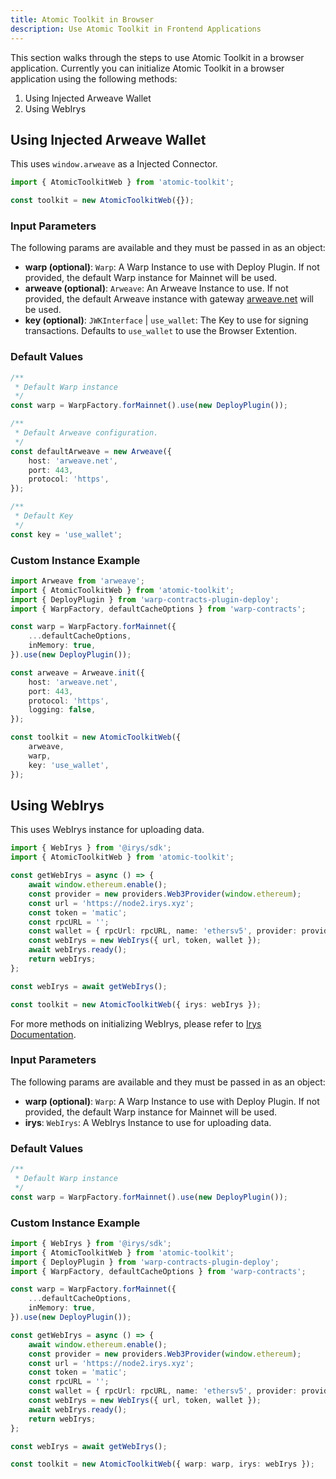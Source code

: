 ```yaml
---
title: Atomic Toolkit in Browser
description: Use Atomic Toolkit in Frontend Applications
---
```


This section walks through the steps to use Atomic Toolkit in a browser application. Currently you can initialize Atomic Toolkit in a browser application using the following methods:

1. Using Injected Arweave Wallet
2. Using WebIrys

## Using Injected Arweave Wallet

This uses `window.arweave` as a Injected Connector.

```ts
import { AtomicToolkitWeb } from 'atomic-toolkit';

const toolkit = new AtomicToolkitWeb({});
```

### Input Parameters

The following params are available and they must be passed in as an object:

-   **warp (optional)**: `Warp`: A Warp Instance to use with Deploy Plugin. If not provided, the default Warp instance for Mainnet will be used.
-   **arweave (optional)**: `Arweave`: An Arweave Instance to use. If not provided, the default Arweave instance with gateway [arweave.net](arweave.net) will be used.
-   **key (optional)**: `JWKInterface` | `use_wallet`: The Key to use for signing transactions. Defaults to `use_wallet` to use the Browser Extention.

### Default Values

```ts
/**
 * Default Warp instance
 */
const warp = WarpFactory.forMainnet().use(new DeployPlugin());

/**
 * Default Arweave configuration.
 */
const defaultArweave = new Arweave({
    host: 'arweave.net',
    port: 443,
    protocol: 'https',
});

/**
 * Default Key
 */
const key = 'use_wallet';
```

### Custom Instance Example

```ts
import Arweave from 'arweave';
import { AtomicToolkitWeb } from 'atomic-toolkit';
import { DeployPlugin } from 'warp-contracts-plugin-deploy';
import { WarpFactory, defaultCacheOptions } from 'warp-contracts';

const warp = WarpFactory.forMainnet({
    ...defaultCacheOptions,
    inMemory: true,
}).use(new DeployPlugin());

const arweave = Arweave.init({
    host: 'arweave.net',
    port: 443,
    protocol: 'https',
    logging: false,
});

const toolkit = new AtomicToolkitWeb({
    arweave,
    warp,
    key: 'use_wallet',
});
```

## Using WebIrys

This uses WebIrys instance for uploading data.

```ts
import { WebIrys } from '@irys/sdk';
import { AtomicToolkitWeb } from 'atomic-toolkit';

const getWebIrys = async () => {
    await window.ethereum.enable();
    const provider = new providers.Web3Provider(window.ethereum);
    const url = 'https://node2.irys.xyz';
    const token = 'matic';
    const rpcURL = '';
    const wallet = { rpcUrl: rpcURL, name: 'ethersv5', provider: provider };
    const webIrys = new WebIrys({ url, token, wallet });
    await webIrys.ready();
    return webIrys;
};

const webIrys = await getWebIrys();

const toolkit = new AtomicToolkitWeb({ irys: webIrys });
```

For more methods on initializing WebIrys, please refer to [Irys Documentation](https://docs.irys.xyz/developer-docs/irys-sdk/irys-in-the-browser).

### Input Parameters

The following params are available and they must be passed in as an object:

-   **warp (optional)**: `Warp`: A Warp Instance to use with Deploy Plugin. If not provided, the default Warp instance for Mainnet will be used.
-   **irys**: `WebIrys`: A WebIrys Instance to use for uploading data.

### Default Values

```ts
/**
 * Default Warp instance
 */
const warp = WarpFactory.forMainnet().use(new DeployPlugin());
```

### Custom Instance Example

```ts
import { WebIrys } from '@irys/sdk';
import { AtomicToolkitWeb } from 'atomic-toolkit';
import { DeployPlugin } from 'warp-contracts-plugin-deploy';
import { WarpFactory, defaultCacheOptions } from 'warp-contracts';

const warp = WarpFactory.forMainnet({
    ...defaultCacheOptions,
    inMemory: true,
}).use(new DeployPlugin());

const getWebIrys = async () => {
    await window.ethereum.enable();
    const provider = new providers.Web3Provider(window.ethereum);
    const url = 'https://node2.irys.xyz';
    const token = 'matic';
    const rpcURL = '';
    const wallet = { rpcUrl: rpcURL, name: 'ethersv5', provider: provider };
    const webIrys = new WebIrys({ url, token, wallet });
    await webIrys.ready();
    return webIrys;
};

const webIrys = await getWebIrys();

const toolkit = new AtomicToolkitWeb({ warp: warp, irys: webIrys });
```
